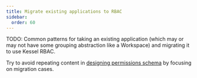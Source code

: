 ```yaml
---
title: Migrate existing applications to RBAC
sidebar:
  order: 60
---
```


TODO: Common patterns for taking an existing application (which may or may not have some grouping abstraction like a Workspace)
and migrating it to use Kessel RBAC.

Try to avoid repeating content in [designing permissions schema](./design-permissions) by focusing on migration cases.